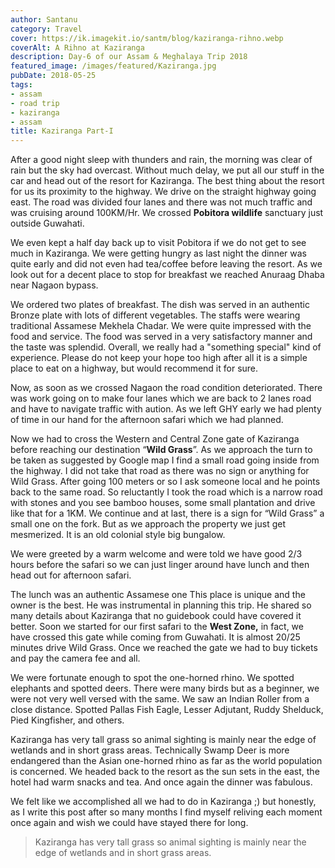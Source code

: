 ```yaml
---
author: Santanu
category: Travel
cover: https://ik.imagekit.io/santm/blog/kaziranga-rihno.webp
coverAlt: A Rihno at Kaziranga
description: Day-6 of our Assam & Meghalaya Trip 2018
featured_image: /images/featured/Kaziranga.jpg
pubDate: 2018-05-25
tags:
- assam
- road trip
- kaziranga
- assam
title: Kaziranga Part-I
---
```


After a good night sleep with thunders and rain, the morning was clear of rain but the sky had overcast. Without much delay, we put all our stuff in the car and head out of the resort for Kaziranga. The best thing about the resort for us its proximity to the highway. We drive on the straight highway going east. The road was divided four lanes and there was not much traffic and was cruising around 100KM/Hr.  We crossed **Pobitora wildlife** sanctuary just outside Guwahati.

We even kept a half day back up to visit Pobitora if we do not get to see much in Kaziranga. We were getting hungry as last night the dinner was quite early and did not even had tea/coffee before leaving the resort.  As we look out for a decent place to stop for breakfast we reached Anuraag Dhaba near Nagaon bypass.

We ordered two plates of breakfast. The dish was served in an authentic Bronze plate with lots of different vegetables.  The staffs were wearing traditional Assamese Mekhela Chadar. We were quite impressed with the food and service. The food was served in a very satisfactory manner and the taste was splendid. Overall, we really had a "something special" kind of experience. Please do not keep your hope too high after all it is a simple place to eat on a highway, but would recommend it for sure.

Now, as soon as we crossed Nagaon the road condition deteriorated. There was work going on to make four lanes which we are back to 2 lanes road and have to navigate traffic with aution. As we left GHY early we had plenty of time in our hand for the afternoon safari which we had planned. 

Now we had to cross the Western and Central Zone gate of Kaziranga before reaching our destination “**Wild Grass**”.  As we approach the turn to be taken as suggested by Google map I find a small road going inside from the highway. I did not take that road as there was no sign or anything for Wild Grass. After going 100 meters or so I ask someone local and he points back to the same road. So reluctantly I took the road which is a narrow road with stones and you see bamboo houses, some small plantation and drive like that for a 1KM.  We continue and at last, there is a sign for “Wild Grass” a small one on the fork.  But as we approach the property we just get mesmerized. It is an old colonial style big bungalow. 

We were greeted by a warm welcome and were told we have good 2/3 hours before the safari so we can just linger around have lunch and then head out for afternoon safari.  

The lunch was an authentic Assamese one This place is unique and the owner is the best. He was instrumental in planning this trip. He shared so many details about Kaziranga that no guidebook could have covered it better. Soon we started for our first safari to the **West Zone,** in fact, we have crossed this gate while coming from Guwahati. It is almost 20/25 minutes drive Wild Grass. Once we reached the gate we had to buy tickets and pay the camera fee and all.  

We were fortunate enough to spot the one-horned rhino. We spotted elephants and spotted deers. There were many birds but as a beginner, we were not very well versed with the same. We saw an Indian Roller from a close distance. Spotted Pallas Fish Eagle, Lesser Adjutant, Ruddy Shelduck, Pied Kingfisher, and others.  

Kaziranga has very tall grass so animal sighting is mainly near the edge of wetlands and in short grass areas. Technically Swamp Deer is more endangered than the Asian one-horned rhino as far as the world  population is concerned.  We headed back to the resort as the sun sets in the east, the hotel had warm snacks and tea. And once again the dinner was fabulous.  

We felt like we accomplished all we had to do in Kaziranga ;) but honestly, as I write this post after so many months I find myself reliving each moment once again and wish we could have stayed there for long.  

>Kaziranga has very tall grass so animal sighting is mainly near the edge of wetlands and in short grass areas.